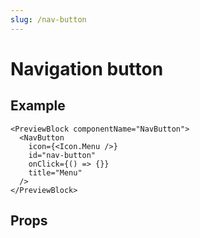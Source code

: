 ```yaml
---
slug: /nav-button
---
```


# Navigation button

<ComponentDescription componentName="NavButton" />

## Example

```tsx live
<PreviewBlock componentName="NavButton">
  <NavButton
    icon={<Icon.Menu />}
    id="nav-button"
    onClick={() => {}}
    title="Menu"
  />
</PreviewBlock>
```

## Props

<ComponentProps componentName="NavButton" />
